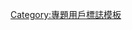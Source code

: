 {{userbox
| border-c = green
| id       = [[Image:Farmer plowing.jpg|center|65px|]]
| id-c     = #ccffcc
| info     = 該用戶是農業專題的參與者。
| info-c   = #ccffcc
| info-fc  = darkgreen
| info-a   = center
| usercategory = 
| nocat = {{{nocat|}}}
}}<noinclude>[[Category:專題用戶標誌模板]]</noinclude>